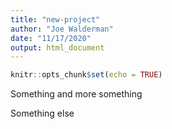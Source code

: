 ```yaml
---
title: "new-project"
author: "Joe Walderman"
date: "11/17/2020"
output: html_document
---
```


```r
knitr::opts_chunk$set(echo = TRUE)
```

Something and more something

Something else